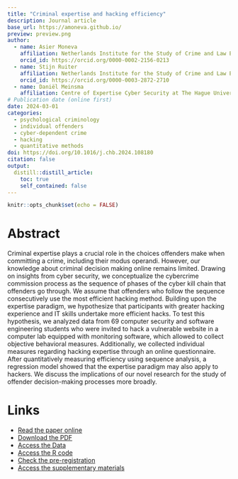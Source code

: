 ```yaml
---
title: "Criminal expertise and hacking efficiency"
description: Journal article
base_url: https://amoneva.github.io/
preview: preview.png
author:
  - name: Asier Moneva
    affiliation: Netherlands Institute for the Study of Crime and Law Enforcement (NSCR) & Centre of Expertise Cyber Security at The Hague University of Applied Sciences
    orcid_id: https://orcid.org/0000-0002-2156-0213
  - name: Stijn Ruiter
    affiliation: Netherlands Institute for the Study of Crime and Law Enforcement (NSCR) & Department of Sociology, Utrecht University
    orcid_id: https://orcid.org/0000-0003-2872-2710
  - name: Daniël Meinsma
    affiliation: Centre of Expertise Cyber Security at The Hague University of Applied Sciences
# Publication date (online first)
date: 2024-03-01
categories:
  - psychological criminology
  - individual offenders
  - cyber-dependent crime
  - hacking
  - quantitative methods
doi: https://doi.org/10.1016/j.chb.2024.108180
citation: false
output:
  distill::distill_article:
    toc: true
    self_contained: false
---
```


```r
knitr::opts_chunk$set(echo = FALSE)
```

# Abstract

Criminal expertise plays a crucial role in the choices offenders make when committing a crime, including their modus operandi. However, our knowledge about criminal decision making online remains limited. Drawing on insights from cyber security, we conceptualize the cybercrime commission process as the sequence of phases of the cyber kill chain that offenders go through. We assume that offenders who follow the sequence consecutively use the most efficient hacking method. Building upon the expertise paradigm, we hypothesize that participants with greater hacking experience and IT skills undertake more efficient hacks. To test this hypothesis, we analyzed data from 69 computer security and software engineering students who were invited to hack a vulnerable website in a computer lab equipped with monitoring software, which allowed to collect objective behavioral measures. Additionally, we collected individual measures regarding hacking expertise through an online questionnaire. After quantitatively measuring efficiency using sequence analysis, a regression model showed that the expertise paradigm may also apply to hackers. We discuss the implications of our novel research for the study of offender decision-making processes more broadly.

# Links

-   [Read the paper online](https://www.sciencedirect.com/science/article/pii/S0747563224000487)
-   [Download the PDF](moneva_2024_criminal-expertise-and-hacking-efficiency.pdf)
-   [Access the Data](https://osf.io/v5kse/)
-   [Access the R code](https://github.com/amoneva/criminal-expertise-and-hacking-efficiency)
-   [Check the pre-registration](https://osf.io/ufdp8)
-   [Access the supplementary materials](https://osf.io/tr6vy/)
